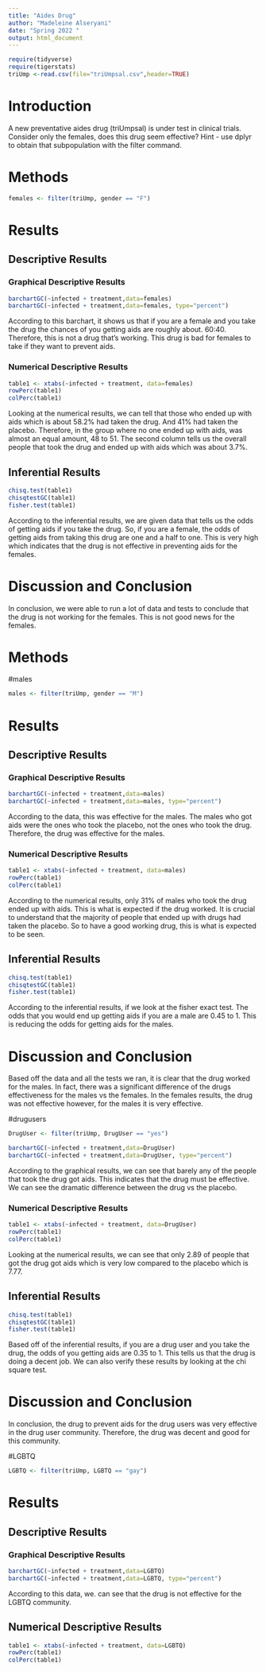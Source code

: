 ```yaml
---
title: "Aides Drug"
author: "Madeleine Alseryani"
date: "Spring 2022 "
output: html_document
---
```


```r
require(tidyverse)
require(tigerstats)
triUmp <-read.csv(file="triUmpsal.csv",header=TRUE)
```

# Introduction


A new  preventative aides drug (triUmpsal) is under test in clinical trials. Consider only the females, does this drug seem effective?  Hint - use dplyr to obtain that subpopulation with the filter command.

# Methods

```r
females <- filter(triUmp, gender == "F")
```

# Results

## Descriptive Results

### Graphical Descriptive Results

```r
barchartGC(~infected + treatment,data=females)
barchartGC(~infected + treatment,data=females, type="percent")

```

According to this barchart, it shows us that if you are a female and you take the drug the chances of you getting aids are roughly about. 60:40. Therefore, this is not a drug that's working. This drug is bad for females to take if they want to prevent aids.

### Numerical Descriptive Results

```r
table1 <- xtabs(~infected + treatment, data=females)
rowPerc(table1)
colPerc(table1)
```

Looking at the numerical results, we can tell that those who ended up with aids which is about 58.2% had taken the drug. And 41% had taken the placebo. Therefore, in the group where no one ended up with aids, was almost an equal amount, 48 to 51. The second column tells us the overall people that took the drug and ended up with aids which was about 3.7%.

## Inferential Results

```r
chisq.test(table1)
chisqtestGC(table1)
fisher.test(table1)
```

According to the inferential results, we are given data that tells us the odds of getting aids if you take the drug. So, if you are a female, the odds of getting aids from taking this drug are one and a half to one. This is very high which indicates that the drug is not effective in preventing aids for the females.

# Discussion and Conclusion

In conclusion, we were able to run a lot of data and tests to conclude that the drug is not working for the females. This is not good news for the females. 

# Methods

#males
```r
males <- filter(triUmp, gender == "M")
```

# Results

## Descriptive Results

### Graphical Descriptive Results

```r
barchartGC(~infected + treatment,data=males)
barchartGC(~infected + treatment,data=males, type="percent")

```

According to the data, this was effective for the males. The males who got aids were the ones who took the placebo, not the ones who took the drug. Therefore, the drug was effective for the males. 

### Numerical Descriptive Results

```r
table1 <- xtabs(~infected + treatment, data=males)
rowPerc(table1)
colPerc(table1)
```

According to the numerical results, only 31% of males who took the drug ended up with aids. This is what is expected if the drug worked. It is crucial to understand that the majority of people that ended up with drugs had taken the placebo. So to have a good working drug, this is what is expected to be seen.

## Inferential Results

```r
chisq.test(table1)
chisqtestGC(table1)
fisher.test(table1)
```

According to the inferential results, if we  look at the fisher exact test. The odds that you would end up getting aids if you are a male are 0.45 to 1. This is reducing the odds for getting aids for the males. 

# Discussion and Conclusion

Based off the data and all the tests we ran, it is clear that the drug worked for the males. In fact, there was a significant difference of the drugs effectiveness for the males vs the females. In the females results, the drug was not effective however, for the males it is very effective. 

#drugusers

```r
DrugUser <- filter(triUmp, DrugUser == "yes")
```

```r
barchartGC(~infected + treatment,data=DrugUser)
barchartGC(~infected + treatment,data=DrugUser, type="percent")

```

According to the graphical results, we can see that barely any of the people that took the drug got aids. This indicates that the drug must be effective. We can see the dramatic difference between the drug vs the placebo. 

### Numerical Descriptive Results

```r
table1 <- xtabs(~infected + treatment, data=DrugUser)
rowPerc(table1)
colPerc(table1)
```

Looking at the numerical results, we can see that only 2.89 of people that got the drug got aids which is very low compared to the placebo which is 7.77. 

## Inferential Results

```r
chisq.test(table1)
chisqtestGC(table1)
fisher.test(table1)
```

Based off of the inferential results, if you are a drug user and you take the drug, the odds of you getting aids are 0.35 to 1. This tells us that the drug is doing a decent job. We can also verify these results by looking at the chi square test. 

# Discussion and Conclusion

In conclusion, the drug to prevent aids for the drug users was very effective in the drug user community. Therefore, the drug was decent and good for this community. 

#LGBTQ

```r
LGBTQ <- filter(triUmp, LGBTQ == "gay")
```

# Results

## Descriptive Results

### Graphical Descriptive Results

```r
barchartGC(~infected + treatment,data=LGBTQ)
barchartGC(~infected + treatment,data=LGBTQ, type="percent")
```

According to this data, we. can see that the drug is not effective for the LGBTQ community. 

## Numerical Descriptive Results

```r
table1 <- xtabs(~infected + treatment, data=LGBTQ)
rowPerc(table1)
colPerc(table1)
```